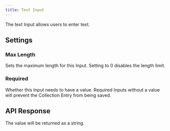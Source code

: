 ```yaml
---
title: Text Input
---
```


The text Input allows users to enter text.

<InputExample image="text" />

## Settings

### Max Length

Sets the maximum length for this Input. Setting to 0 disables the length limit.

### Required

Whether this Input needs to have a value. Required Inputs without a value will prevent the Collection Entry from being saved.

## API Response

The value will be returned as a string.